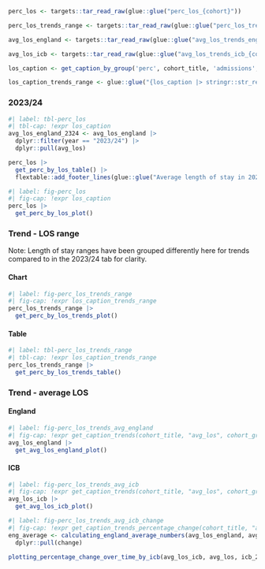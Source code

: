 ```r
perc_los <- targets::tar_read_raw(glue::glue("perc_los_{cohort}"))

perc_los_trends_range <- targets::tar_read_raw(glue::glue("perc_los_trends_{cohort}"))

avg_los_england <- targets::tar_read_raw(glue::glue("avg_los_trends_england_{cohort}"))

avg_los_icb <- targets::tar_read_raw(glue::glue("avg_los_trends_icb_{cohort}"))
```

```r
los_caption <- get_caption_by_group('perc', cohort_title, 'admissions', 'los', treatment_type)

los_caption_trends_range <- glue::glue("{los_caption |> stringr::str_remove('in 2023/24 ') |> stringr::str_replace('range.', 'range')} over time.")
```

:::panel-tabset

### 2023/24

```r
#| label: tbl-perc_los
#| tbl-cap: !expr los_caption
avg_los_england_2324 <- avg_los_england |>
  dplyr::filter(year == "2023/24") |>
  dplyr::pull(avg_los)

perc_los |>
  get_perc_by_los_table() |>
  flextable::add_footer_lines(glue::glue("Average length of stay in 2023/24: {avg_los_england_2324} days"))
```

```r
#| label: fig-perc_los
#| fig-cap: !expr los_caption
perc_los |>
  get_perc_by_los_plot()
```

### Trend - LOS range

Note: Length of stay ranges have been grouped differently here for trends compared to in the 2023/24 tab for clarity.

::: panel-tabset

#### Chart
```r
#| label: fig-perc_los_trends_range
#| fig-cap: !expr los_caption_trends_range
perc_los_trends_range |>
  get_perc_by_los_trends_plot()
```

#### Table
```r
#| label: tbl-perc_los_trends_range
#| tbl-cap: !expr los_caption_trends_range
perc_los_trends_range |>
  get_perc_by_los_trends_table()
```

:::

### Trend - average LOS

::: panel-tabset

#### England
```r
#| label: fig-perc_los_trends_avg_england
#| fig-cap: !expr get_caption_trends(cohort_title, "avg_los", cohort_group, "admissions", "england")
avg_los_england |>
  get_avg_los_england_plot()
```

#### ICB
```r
#| label: fig-perc_los_trends_avg_icb
#| fig-cap: !expr get_caption_trends(cohort_title, "avg_los", cohort_group, "admissions", "icb")
avg_los_icb |>
  get_avg_los_icb_plot()
```

```r
#| label: fig-perc_los_trends_avg_icb_change
#| fig-cap: !expr get_caption_trends_percentage_change(cohort_title, "avg_los", cohort_group, "admissions") 
eng_average <- calculating_england_average_numbers(avg_los_england, avg_los) |>
  dplyr::pull(change)

plotting_percentage_change_over_time_by_icb(avg_los_icb, avg_los, icb_2024_name, eng_average)
```

:::

:::